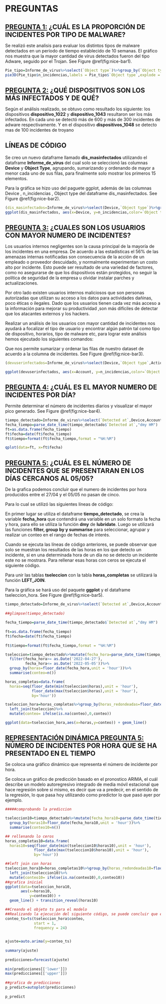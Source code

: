 # PREGUNTAS


<h1 style="font-size:150%"><u>PREGUNTA 1:</u> ¿CUÁL ES LA PROPORCIÓN DE  INCIDENTES POR TIPO DE MALWARE?</h1>

Se realizó este analisis para evaluar los distintos tipos de malware detectados en un periodo de tiempo establecido de 10 semanas. El gráfico nos muestra que la mayor cantidad de virus detectados fueron del tipo Adware, seguido por el Trojan. See Figure \@ref(fig:nice-bar1).

```r

Pie_tipo=Informe_de_virus%>%select(`Object type`)%>%group_by(`Object type`)%>%summarise(n_incidencias = n())
pie3D(Pie_tipo$n_incidencias,labels = Pie_tipo$`Object type`,explode = 0.2,border = "white", main = "Proporcion de inc. por tipo de malware")
```


<h1 style="font-size:150%"><u>PREGUNTA 2:</u> ¿QUÉ DISPOSITIVOS SON LOS MÁS INFECTADOS Y DE QUÉ?</h1>

Según el análisis realizado, se obtuvo como resultado los siguiente: los dispositivos **dispositivo_1022** y **dispositivo_1043** resultaron ser los más infectados. En cada uno se detectó más de 600 y más de 300 incidentes de adware respectivamente. Y en el dispositivo **dispositivos_1048** se detecto mas de 100 incidentes de troyano


<h2 style="font-size:150%">LÍNEAS DE CÓDIGO</h2>
Se creo un nuevo dataframe llamado **dis_masinfectados** utilizando el dataframe **Informe_de_virus** del cual solo se seleccionó las columnas **Device** y **Object Type**, agrupando, sumarizando y ordenando de mayor a menor cada uno de sus filas, para finalmente solo mostrar los primeros 15 elementos.

Para la gráfica se hizo uso del paguete ggplot, además de las columnas Device , n_incidencias , Object type del dataframe  dis_masinfectados. See Figure \@ref(fig:nice-bar2).

```r

(dis_masinfectados=Informe_de_virus%>%select(Device,`Object type`)%>%group_by(Device,`Object type`)%>%summarise(n_incidencias = n())%>%arrange(desc(n_incidencias))%>%head(5))
ggplot(dis_masinfectados, aes(x=Device, y=n_incidencias,color=`Object type`)) + geom_count(size=7)
```


<h1 style="font-size:150%"><u>PREGUNTA 3:</u> ¿CUALES SON LOS USUARIOS CON MAYOR NUMERO DE INCIDENTES?</h1>

Los usuarios internos negligentes son la causa principal de la mayoría de los incidentes en una empresa. De acuerdo a las estadísticas el 56% de las amenazas internas notificadas son consecuencia de la acción de un empleado o proveedor descuidado, y normalmente experimentan un costo alto por incidente. Esto puede ser resultado de una variedad de factores, como no asegurarse de que los dispositivos están protegidos, no seguir la política de seguridad de la empresa u olvidar instalar parches y actualizaciones.

Por otro lado existen usuarios internos maliciosos que son personas autorizadas que utilizan su acceso a los datos para actividades dañinas, poco éticas o ilegales. Dado que los usuarios tienen cada vez más acceso a la información para mejorar su productividad ,son más difíciles de detectar que los atacantes externos y los hackers.

Realizar un análisis de los usuarios con mayor cantidad de incidentes nos ayudará a focalizar el tipo de usuario y encontrar algún patrón tal como tipo de dispositivo, horarios, tipo de malware etc, para lograr este análisis hemos ejecutado los siguientes comandos:

Que nos permite sumarizar y ordenar las filas de nuestro dataset de acuerdo a la columna de incidentes. See Figure \@ref(fig:nice-bar3).

```r

(devuserinfectados=Informe_de_virus%>%select(Device,`Object type`,Action,Details,Account)%>%group_by(Device,`Object type`,Action,Account)%>%summarise(n_incidencias = n())%>%arrange(desc(n_incidencias))%>%head(4))

ggplot(devuserinfectados, aes(x=Account, y=n_incidencias,color=`Object type`)) + geom_count(size=7)
```


<h1 style="font-size:150%"><u>PREGUNTA 4:</u> ¿CUÁL ES EL MAYOR NUMERO DE INCIDENTES POR DÍA?</h1>

Permite determinar el número de incidentes diarios y visualizar el mayor pico generado. See Figure \@ref(fig:nice-bar4).


```r

tiempo_detectado=Informe_de_virus%>%select(`Detected at`,Device,Account,`Object type`,`Path to file`,Details,Action)
fecha_tiempo=parse_date_time(tiempo_detectado$`Detected at`,"dmy HM")
ft=as.data.frame(fecha_tiempo)
ft$fecha=date(ft$fecha_tiempo)
ft$tiempo=format(ft$fecha_tiempo,format = "%H:%M")

qplot(data=ft, x=ft$fecha)
```


<h1 style="font-size:150%"><u>PREGUNTA 5:</u> ¿CUÁL ES EL NÚMERO DE INCIDENTES QUE SE PRESENTARAN EN LOS DÍAS CERCANOS AL 05/05?</h1>

De la grafica podemos concluir que el numero de incidentes por hora producidos entre el 27/04 y el 05/05 no pasan de cinco.

Para lo cual se utilizó las siguientes líneas de código:

En primer lugar se utiliza el dataframe **tiempo_detectado**, se crea la variable **fecha_hora** que contendrá una variable en un solo formato la fecha y hora, para ello se utiliza la función **dmy** de **lubridate**. Luego se utilizará las funciones **filter, group by y summarise** para seleccionar, agrupar y realizar un conteo en el rango de fechas de interés.

Cuando se ejecuta las líneas de código anteriores, se puede observar que solo se muestran los resultados de las horas en los que detecto un incidente, si en una determinada hora de un día no se detecto un incidente este no se mostrara. Para rellenar esas horas con ceros se ejecuta el siguiente código.

Para unir las tablas **tseleccion** con la tabla **horas_completas** se utilizará la función **LEFT_JOIN**.

Para la gráfica se hará uso del paquete **ggplot** y el dataframe tseleccion_hora. See Figure \@ref(fig:nice-bar5).

```r

tiempo_detectado=Informe_de_virus%>%select(`Detected at`,Device,Account,`Object type`,`Path to file`,Details,Action)
 
##glimpse(tiempo_detectado)
 
fecha_tiempo=parse_date_time(tiempo_detectado$`Detected at`,"dmy HM")
 
ft=as.data.frame(fecha_tiempo)
ft$fecha=date(ft$fecha_tiempo)
 
ft$tiempo=format(ft$fecha_tiempo,format = "%H:%M")

tseleccion=tiempo_detectado%>%mutate(fecha_hora=parse_date_time(tiempo_detectado$`Detected at`,"dmy HM"))%>%
  filter(fecha_hora>= as.Date('2022-04-27'),
         fecha_hora<= as.Date('2022-05-05'))%>%
  group_by(horas=floor_date(fecha_hora,unit = 'hour'))%>%
  summarise(conteo=n())

horas_completas=data.frame(
  horas=seq(floor_date(min(tseleccion$horas),unit = 'hour'),
            floor_date(max(tseleccion$horas),unit = 'hour'),
            by='hour'))

tseleccion_hora=horas_completas%>%group_by(horas_redondeadas=floor_date(horas,unit = 'hour'))%>%
  left_join(tseleccion)%>%
  mutate(conteo= ifelse(is.na(conteo),0,conteo))

ggplot(data=tseleccion_hora,aes(x=horas,y=conteo)) + geom_line()
```

<h1 style="font-size:150%"><u>REPRESENTACIÓN DINÁMICA PREGUNTA 5:</u> NÚMERO DE INCIDENTES POR HORA QUE SE HA PRESENTADO EN EL TIEMPO</h1>

Se coloca una gráfico dinámico que representa el número de incidente por hora.

Se coloca un gráfico de predicción basado en el pronostico ARIMA, el cuál describe un  modelo autoregresivo integrado de media móvil estacional que hace regresión sobre si mismo, es decir que va a predecir, en el sentido de la regresión, lo que pasa hoy utilizando como predictor lo que pasó ayer por ejemplo.

```r

#####comprobando la prediccion 

tseleccion10=tiempo_detectado%>%mutate(fecha_hora10=parse_date_time(tiempo_detectado$`Detected at`,"dmy HM"))%>%
  group_by(horas10=floor_date(fecha_hora10,unit = 'hour'))%>%
  summarise(conteo10=n())

## rellenando lo ceros
horas_completas10=data.frame(
  horas10=seq(floor_date(min(tseleccion10$horas10),unit = 'hour'),
             floor_date(max(tseleccion10$horas10),unit = 'hour'),
             by='hour'))

##left join con horas
tseleccion_hora10=horas_completas10%>%group_by(horas_redondeadas10=floor_date(horas10,unit = 'hour'))%>%
  left_join(tseleccion10)%>%
  mutate(conteo10= ifelse(is.na(conteo10),0,conteo10))
##grafica inicial
ggplot(data=tseleccion_hora10,
       aes(x=horas10,
           y=conteo10)) +
  geom_line() + transition_reveal(horas10)

##Creando el objeto ts para el modelo
##Realizando la ejecución del siguiente código, se puede concluir que el numero de incidentes para los días cercanos al día 05/05 no llegaran a tres.
conteo_ts=ts(tseleccion_hora$conteo,
             start = 1,
             frequency = 24)
 

ajuste=auto.arima(y=conteo_ts)
 
summary(ajuste)
 
predicciones=forecast(ajuste)
 
min(predicciones[['lower']])
max(predicciones[['upper']])
 
##grafica de predicciones
p_predict=autoplot(predicciones)
 
p_predict

```
